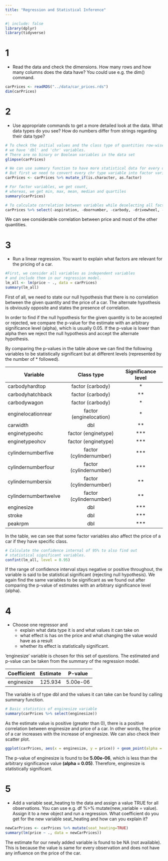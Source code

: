 ```yaml
---
title: "Regression and Statistical Inference"
---
```


```r
#| include: false
library(dplyr)
library(tidyverse)
```

# 1
* Read the data and check the dimensions. How many rows and how many columns does the data have? You could use e.g. the dim() command.

```r
carPrices <- readRDS("../data/car_prices.rds")
dim(carPrices)
```

# 2
* Use appropriate commands to get a more detailed look at the data. What data types do you see? How do numbers differ from strings regarding their data type?

```r
# To check the initial values and the class type of quantities row-wise
# we have 'dbl' and 'chr' variables.
# There are no binary or Boolean variables in the data set
glimpse(carPrices)
```

```r
# We can use summary function to have more statistical data for every quantity.
# But first we need to convert every chr type variable into factor variable
carPrices <- carPrices %>% mutate_if(is.character, as.factor)

# For factor variables, we get count,
# whereas, we get min, max, mean, median and quartiles
summary(carPrices)
```

```r
# To calculate correlation between variables while deselecting all factor variables
carPrices %>% select(-aspiration, -doornumber, -carbody, -drivewheel, -enginelocation, -enginetype, -cylindernumber, -fuelsystem) %>% cor() %>% round(2) %>% Matrix::tril()
```

We can see considerable correlation between price and most of the other quantities.

# 3
* Run a linear regression. You want to explain what factors are relevant for the pricing of a car.

```r
#First, we consider all variables as independent variables
# and include them in our regression model.
lm_all <- lm(price ~ ., data = carPrices)
summary(lm_all)
```

First of all, we need to state our null hypothesis that there is no correlation between the given quantity and the price of a car. The alternate hypothesis is obviously opposite and states the presence of correlation.

In order to find if the null hypothesis for the given quantity is to be accepted or rejected, we compare the p-value for the estimate with an arbitrary significance level (alpha), which is usually 0.05.
If the p-value is lower than alpha then we reject the null hypothesis and accept the alternate hypothesis.

By comparing the p-values in the table above we can find the following variables to be statistically significant but at different levels (represented by the number of * followed).

| Variable | Class type | Significance level |
|----------|:------------------:|:------------------:|
| carbodyhardtop | factor (carbody) | * |
| carbodyhatchback | factor (carbody) | ** |
| carbodywagon | factor (carbody) | * |
| enginelocationrear | factor (enginelocation) | * |
| carwidth | dbl | ** |
| enginetypeohc | factor (enginetype) | *** |
| enginetypeohcv | factor (enginetype) | *** |
| cylindernumberfive | factor (cylindernumber) | *** |
| cylindernumberfour | factor (cylindernumber) | *** |
| cylindernumbersix | factor (cylindernumber) | ** |
| cylindernumbertwelve | factor (cylindernumber) | ** |
| enginesize | dbl | *** |
| stroke | dbl | *** |
| peakrpm | dbl | *** |

In the table, we can see that some factor variables also affect the price of a car if they have specific class.

```r
# Calculate the confidence internal of 95% to also find out 
# statistical significant variables.
confint(lm_all, level = 0.95)
```

If the range of confidence interval stays negative or positive throughout, the variable is said to be statistical significant (rejecting null hypothesis). We again find the same variables to be significant as we found out after comparing the p-value of estimates with an arbitrary significance level (alpha).

# 4
* Choose one regressor and
    + explain what data type it is and what values it can take on
    + what effect is has on the price and what changing the value would have as a result
    + whether its effect is statistically significant.
    
'enginesize' variable is chosen for this set of questions. The estimated and p-value can be taken from the summary of the regression model.

| Coefficient | Estimate | P-value |
|-------------|:--------:|:-------:|
| enginesize | 125.934 | 5.00e-06 |

The variable is of type dbl and the values it can take can be found by calling summary function.
```r
# Basic statistics of enginesize variable
summary(carPrices %>% select(enginesize))
```

As the estimate value is positive (greater than 0), there is a positive correlation between enginesize and price of a car. In other words, the price of a car increases with the increase of enginesize. We can also check their scatter plot.

```r
ggplot(carPrices, aes(x = enginesize, y = price)) + geom_point(alpha = 0.8)
```

The p-value of enginesize is found to be **5.00e-06**, which is less than the arbitrary significance value **(alpha = 0.05)**. Therefore, enginesize is statistically significant.

# 5
* Add a variable seat_heating to the data and assign a value TRUE for all observations. You can use e.g. df %>% mutate(new_variable = value). Assign it to a new object and run a regression. What coefficient do you get for the new variable seat_heating and how can you explain it?

```r
newCarPrices <- carPrices %>% mutate(seat_heating=TRUE)
summary(lm(price ~ ., data = newCarPrices))
```

The estimate for our newly added variable is found to be NA (not available). This is because the value is same for every observation and does not have any influence on the price of the car.